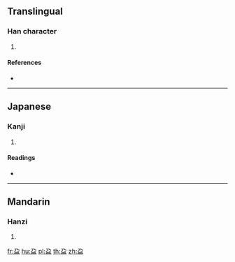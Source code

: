 {{character info/new}}
==Translingual==

===Han character===
{{Han char|rn=108|rad=皿|as=02|sn=7|four=|canj=NSBT,XNSBT}}

# {{defn|Han|sort=皿02}}

====References====
* {{Han ref|kx=0792.351|dkj=22944|hdz=42557.040|uh=76C1|ud=30401}}

----

==Japanese==

===Kanji===
{{ja-kanji|grade=|rs=皿02}}

# {{defn|lang=ja|sort=皿02}}

====Readings====
* {{ja-readings|on=[[えい]] (ei)|kun=[[みちる]] (michiru)|nanori=}}

----

==Mandarin==

===Hanzi===
{{cmn-hanzi|pin=[[yíng]] ([[ying2]])|wg=ying<sup>2</sup>}}

# {{defn|lang=cmn|sort=皿02}}

[[fr:盁]]
[[hu:盁]]
[[pl:盁]]
[[th:盁]]
[[zh:盁]]